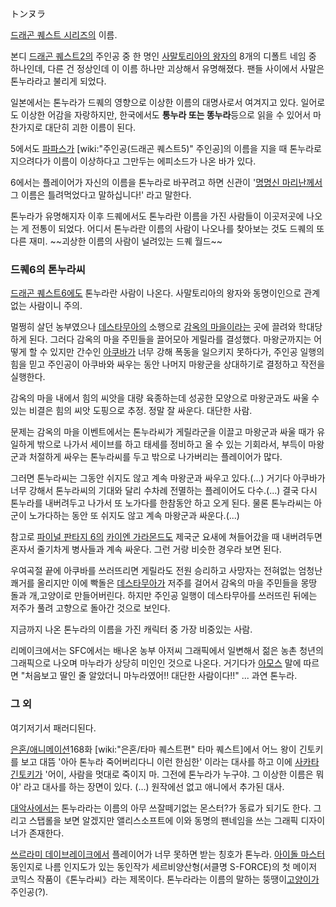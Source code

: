 トンヌラ

[[드래곤 퀘스트 시리즈]]의 이름. 

본디 [[드래곤 퀘스트2]]의 주인공 중 한 명인 [[사말토리아의 왕자]]의 8개의 디폴트 네임 중 하나인데, 다른 건 정상인데 이 이름 하나만 괴상해서 유명해졌다. 팬들 사이에서 사말은 톤누라라고 불리게 되었다.

일본에서는 톤누라가 드퀘의 영향으로 이상한 이름의 대명사로서 여겨지고 있다. 일어로도 이상한 어감을 자랑하지만, 한국에서도 '''통누라 또는 똥누라'''등으로 읽을 수 있어서 마찬가지로 대단히 괴한 이름이 된다.

5에서도 [[파파스]]가 [wiki:"주인공(드래곤 퀘스트5)" 주인공]의 이름을 지을 때 톤누라로 지으려다가 이름이 이상하다고 그만두는 에피소드가 나온 바가 있다.

6에서는 플레이어가 자신의 이름을 톤누라로 바꾸려고 하면 신관이 '[[명명신 마리난]]께서 그 이름은 틀려먹었다고 말하십니다!' 라고 말한다.

톤누라가 유명해지자 이후 드퀘에서도 톤누라란 이름을 가진 사람들이 이곳저곳에 나오는 게 전통이 되었다. 어디서 톤누라란 이름의 사람이 나오나를 찾아보는 것도 드퀘의 또다른 재미. ~~괴상한 이름의 사람이 널려있는 드퀘 월드~~

=== 드퀘6의 톤누라씨 ===
[[드래곤 퀘스트6]]에도 톤누라란 사람이 나온다. 사말토리아의 왕자와 동명이인으로 관계없는 사람이니 주의.

멀쩡히 살던 농부였으나 [[데스타무아]]의 소행으로 [[감옥의 마을]]이라는 곳에 끌려와 학대당하게 된다. 그러다 감옥의 마을 주민들을 끌어모아 게릴라를 결성했다. 마왕군까지는 어떻게 할 수 있지만 간수인 [[아쿠바]]가 너무 강해 폭동을 일으키지 못하다가, 주인공 일행의 힘을 믿고 주인공이 아쿠바와 싸우는 동안 나머지 마왕군을 상대하기로 결정하고 작전을 실행한다.

감옥의 마을 내에서 힘의 씨앗을 대량 육종하는데 성공한 모양으로 마왕군과도 싸울 수 있는 비결은 힘의 씨앗 도핑으로 추정. 정말 잘 싸운다. 대단한 사람.

문제는 감옥의 마을 이벤트에서는 톤누라씨가 게릴라군을 이끌고 마왕군과 싸울 때가 유일하게 밖으로 나가서 세이브를 하고 태세를 정비하고 올 수 있는 기회라서, 부득이 마왕군과 처절하게 싸우는 톤누라씨를 두고 밖으로 나가버리는 플레이어가 많다.
 
그러면 톤누라씨는 그동안 쉬지도 않고 계속 마왕군과 싸우고 있다.(...) 거기다 아쿠바가 너무 강해서 톤누라씨의 기대와 달리 수차례 전멸하는 플레이어도 다수.(...) 결국 다시 톤누라를 내버려두고 나가서 또 노가다를 한참동안 하고 오게 된다. 물론 톤누라씨는 아군이 노가다하는 동안 또 쉬지도 않고 계속 마왕군과 싸운다.(...) 

참고로 [[파이널 판타지 6]]의 [[카이엔 가라몬드]]도 제국군 요새에 쳐들어갔을 때 내버려두면 혼자서 줄기차게 병사들과 계속 싸운다. 그런 거랑 비슷한 경우라 보면 된다.

우여곡절 끝에 아쿠바를 쓰러뜨리면 게릴라도 전원 승리하고 사망자는 전혀없는 엄청난 쾌거를 올리지만 이에 빡돌은 [[데스타무아]]가 저주를 걸어서 감옥의 마을 주민들을 몽땅 돌과 개,고양이로 만들어버린다. 하지만 주인공 일행이 데스타무아를 쓰러뜨린 뒤에는 저주가 풀려 고향으로 돌아간 것으로 보인다.

지금까지 나온 톤누라의 이름을 가진 캐릭터 중 가장 비중있는 사람.

리메이크에서는 SFC에서는 배나온 농부 아저씨 그래픽에서 일변해서 젊은 농촌 청년의 그래픽으로 나오며 마누라가 상당히 미인인 것으로 나온다. 거기다가 [[아모스]] 말에 따르면 "처음보고 딸인 줄 알았더니 마누라였어!! 대단한 사람이다!!" ... 과연 톤누라.

=== 그 외 ===
여기저기서 패러디된다.

[[은혼/애니메이션]]168화 [wiki:"은혼/타마 퀘스트편" 타마 퀘스트]에서 어느 왕이 긴토키를 보고 대뜸 '아아 톤누라 죽어버리다니 이런 한심한' 이라는 대사를 하고 이에 [[사카타 긴토키]]가 '어이, 사람을 멋대로 죽이지 마. 그전에 톤누라가 누구야. 그 이상한 이름은 뭐야' 라고 대사를 하는 장면이 있다. (…) 원작에선 없고 애니에서 추가된 대사.

[[대악사]]에서는 톤누라라는 이름의 아무 쓰잘떼기없는 몬스터?가 동료가 되기도 한다. 그리고 스탭롤을 보면 알겠지만 앨리스소프트에 이와 동명의 팬네임을 쓰는 그래픽 디자이너가 존재한다.

[[쓰르라미 데이브레이크]]에서 플레이어가 너무 못하면 받는 칭호가 톤누라.
[[아이돌 마스터]] 동인지로 나름 인지도가 있는 동인작가 세르비양산형(서클명 S-FORCE)의 첫 메이저 코믹스 작품이《톤누라씨》라는 제목이다. 톤누라라는 이름의 말하는 뚱땡이[[고양이]]가 주인공(?).
